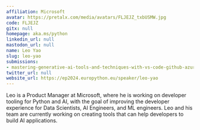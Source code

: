 ```yaml
---
affiliation: Microsoft
avatar: https://pretalx.com/media/avatars/FLJEJZ_txbUSMW.jpg
code: FLJEJZ
gitx: null
homepage: aka.ms/python
linkedin_url: null
mastodon_url: null
name: Leo Yao
slug: leo-yao
submissions:
- mastering-generative-ai-tools-and-techniques-with-vs-code-github-azure
twitter_url: null
website_url: https://ep2024.europython.eu/speaker/leo-yao
---
```


Leo is a Product Manager at Microsoft, where he is working on developer tooling for Python and AI, with the goal of improving the developer experience for Data Scientists, AI Engineers, and ML engineers. Leo and his team are currently working on creating tools that can help developers to build AI applications.
